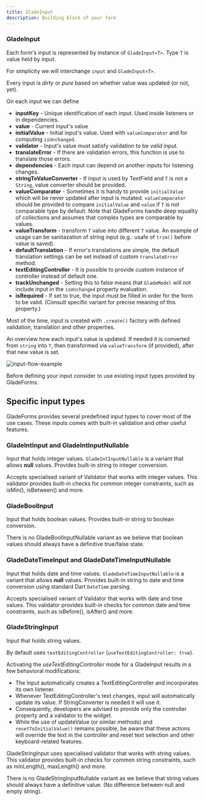```yaml
---
title: GladeInput
description: Building block of your form
---
```


### GladeInput

Each form's input is represented by instance of `GladeInput<T>`. Type `T` is value held by input.

For simplicity we will interchange `input` and `GladeInput<T>`.

Every input is _dirty_ or _pure_ based on whether value was updated (or not, yet).

On each input we can define

- **inputKey** - Unique identification of each input. Used inside listeners or in dependencies.
- **value** - Current input's value
- **initialValue** - Initial input's value. Used with `valueComparator` and for computing `isUnchanged`.
- **validator** - Input's value must satisfy validation to be _valid_ input.
- **translateError** - If there are validation errors, this function is use to translate those errors.
- **dependencies** - Each input can depend on another inputs for listening changes.
- **stringToValueConverter** - If input is used by TextField and `T` is not a `String`, value converter should be provided.
- **valueComparator** - Sometimes it is handy to provide `initialValue` which will be never updated after input is mutated. `valueComparator` should be provided to compare `initialValue` and `value` if `T` is not comparable type by default. Note that GladeForms handle deep equality of collections and assumes that complex types are comparable by values.
- **valueTransform** - transform `T` value into different `T` value. An example of usage can be sanitazation of string input (e.g.: usafe of `trim()` before value is saved).
- **defaultTranslation** - If error's translations are simple, the default translation settings can be set instead of custom `translateError` method.
- **textEditingController** - It is possible to provide custom instance of controller instead of default one.
- **trackUnchanged** - Setting this to false means that `GladeModel` will not include input in the `isUnchanged` property evaluation.
- **isRequired** - If set to true, the input must be filled in order for the form to be valid. (Consult specific variant for precise meaning of this property.)

Most of the time, input is created with `.create()` factory with defined validation, translation and other properties.

An overview how each input's value is updated. If needed it is converted from `string` into `T`, then transformed via `valueTransform` (if provided), after that new value is set.

![input-flow-example](/assets/flow-input-chart.png)

Before defining your input consider to use existing input types provided by GladeForms.

## Specific input types

GladeForms provides several predefined input types to cover most of the use cases. These inputs comes with built-in validation and other useful features.

### GladeIntInput and GladeIntInputNullable

Input that holds integer values. `GladeIntInputNullable` is a variant that allows **null** values. Provides built-in string to integer conversion.

Accepts specialised variant of Validator that works with integer values. This validator provides built-in checks for common integer constraints, such as isMin(), isBetween() and more.

### GladeBoolInput

Input that holds boolean values. Provides built-in string to boolean conversion.

<Warning>There is no GladeBoolInputNullable variant as we believe that boolean values should always have a definitive true/false state.</Warning>

### GladeDateTimeInput and GladeDateTimeInputNullable

Input that holds date and time values. `GladeDateTimeInputNullable` is a variant that allows **null** values. Provides built-in string to date and time conversion using standard Dart `DateTime` parsing.

Accepts specialised variant of Validator that works with date and time values. This validator provides built-in checks for common date and time constraints, such as isBefore(), isAfter() and more.


### GladeStringInput

Input that holds string values. 

By default uses `textEditingController` (`useTextEditingController: true`).

Activating the *useTextEditingController* mode for a GladeInput results in a few behavioral modifications:

- The input automatically creates a TextEditingController and incorporates its own listener.
- Whenever TextEditingController's text changes, input will automatically update its value. If StringConverter is needed it will use it.
- Consequently, developers are advised to provide only the controller property and a validator to the widget. 
- While the use of updateValue (or similar methods) and `resetToInitialValue()` remains possible, be aware that these actions will override the text in the controller and reset text selection and other keyboard-related features.

GladeStringInput uses specialised validator that works with string values. This validator provides built-in checks for common string constraints, such as minLength(), maxLength() and more.

<Warning>There is no GladeStringInputNullable variant as we believe that string values should always have a definitive value. (No difference between null and empty string).</Warning>
